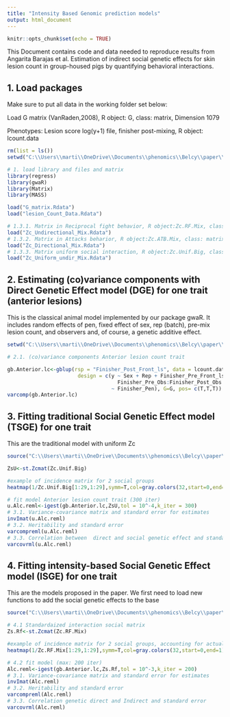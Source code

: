 ---
title: "Intensity Based Genomic prediction models"
output: html_document
---

```{r setup, include=FALSE}
knitr::opts_chunk$set(echo = TRUE)
```



This Document contains code and data needed to reproduce results from Angarita Barajas et al. Estimation of indirect social genetic effects for skin lesion count in group-housed pigs by quantifying behavioral interactions.

## 1. Load packages
Make sure to put all data in the working folder set below:

Load G matrix (VanRaden,2008), R object: G, class: matrix, Dimension 1079

Phenotypes: Lesion score log(y+1) file, finisher post-mixing, R object: lcount.data
```{r}
rm(list = ls())
setwd("C:\\Users\\marti\\OneDrive\\Documents\\phenomics\\Belcy\\paper\\data")

# 1. load library and files and matrix 
library(regress)
library(gwaR)
library(Matrix)
library(MASS)

load("G_matrix.Rdata")
load("lesion_Count_Data.Rdata")

# 1.3.1. Matrix in Reciprocal fight behavior, R object:Zc.RF.Mix, class: matrix
load("Zc_Undirectional_Mix.Rdata")
# 1.3.2. Matrix in Attacks beharior, R object:Zc.ATB.Mix, class: matrix
load("Zc_Directional_Mix.Rdata")
# 1.3.3. Matrix uniform social interaction, R object:Zc.Unif.Big, class: matrix
load("Zc_Uniform_undir_Mix.Rdata")

```
## 2. Estimating (co)variance components with Direct Genetic Effect model (DGE) for one trait (anterior lesions)

This is the classical animal model implemented by our package gwaR. It includes random effects of pen, fixed effect of sex, rep (batch), pre-mix lesion count, and observers and, of course, a genetic additive effect.
```{r}
setwd("C:\\Users\\marti\\OneDrive\\Documents\\phenomics\\Belcy\\paper\\")

# 2.1. (co)variance components Anterior lesion count trait

gb.Anterior.lc<-gblup(rsp = "Finisher_Post_Front_ls", data = lcount.data,
                       design = c(y ~ Sex + Rep + Finisher_Pre_Front_ls +
                                    Finisher_Pre_Obs:Finisher_Post_Obs + Finisher_Wt,
                                  ~ Finisher_Pen), G=G, pos= c(T,T,T))
varcomp(gb.Anterior.lc)
```

## 3. Fitting traditional Social Genetic Effect model (TSGE) for one trait

This are the traditional model with uniform Zc

```{r}
source("C:\\Users\\marti\\OneDrive\\Documents\\phenomics\\Belcy\\paper\\Functions_Reml_EM.R")

ZsU<-st.Zcmat(Zc.Unif.Big) 

#example of incidence matrix for 2 social groups
heatmap(1/Zc.Unif.Big[1:29,1:29],symm=T,col=gray.colors(32,start=0,end=1),Rowv=NA,Colv = NA,main="Zc assuming uniform interaction")

# fit model Anterior lesion count trait (300 iter)
u.Alc.reml<-igest(gb.Anterior.lc,ZsU,tol = 10^-4,k_iter = 300)
# 3.1. Variance-covariance matrix and standard error for estimates 
invImat(u.Alc.reml)
# 3.2. Heritability and standard error
varcompreml(u.Alc.reml)
# 3.3. Correlation between  direct and social genetic effect and standard error
varcovrml(u.Alc.reml)

```

## 4. Fitting intensity-based Social Genetic Effect model (ISGE) for one trait
This are the models proposed in the paper. We first need to load new functions to add the social genetic effects to the base
```{r}
source("C:\\Users\\marti\\OneDrive\\Documents\\phenomics\\Belcy\\paper\\Functions_Reml_EM.R")

# 4.1 Standardaized interaction social matrix
Zs.Rf<-st.Zcmat(Zc.RF.Mix) 

#example of incidence matrix for 2 social groups, accounting for actual social interactions
heatmap(1/Zc.RF.Mix[1:29,1:29],symm=T,col=gray.colors(32,start=0,end=1),Rowv=NA,Colv = NA,main="Zc for ISGE parameterized with Reciprocal fights")

# 4.2 fit model (max: 200 iter)
Alc.reml<-igest(gb.Anterior.lc,Zs.Rf,tol = 10^-3,k_iter = 200)
# 3.1. Variance-covariance matrix and standard error for estimates 
invImat(Alc.reml)
# 3.2. Heritability and standard error
varcompreml(Alc.reml)
# 3.3. Correlation genetic direct and Indirect and standard error
varcovrml(Alc.reml)

```
